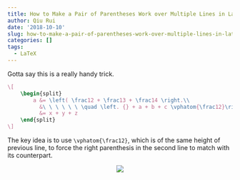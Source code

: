 ```yaml
---
title: How to Make a Pair of Parentheses Work over Multiple Lines in LaTeX?
author: Qiu Rui
date: '2018-10-10'
slug: how-to-make-a-pair-of-parentheses-work-over-multiple-lines-in-latex
categories: []
tags:
  - LaTeX
---
```


Gotta say this is a really handy trick.

```latex
\[
    \begin{split}
        a &= \left( \frac12 + \frac13 + \frac14 \right.\\
          &\ \ \ \ \ \ \quad \left. {} + a + b + c \vphatom{\frac12}\right)\\
          &= x + y + z
    \end{split}
\]
```

The key idea is to use `\vphatom{\frac12}`, which is of the same height of previous line, to force the right parenthesis in the second line to match with its counterpart.

<center>
![](/image/parantheses.png)
</center>